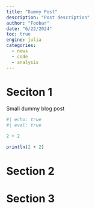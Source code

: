 ```yaml
---
title: "Dummy Post"
description: "Post description"
author: "Foobar"
date: "6/22/2024"
toc: true
engine: julia
categories:
  - news
  - code
  - analysis
---
```


# Seciton 1

Small dummy blog post

```julia
#| echo: true
#| eval: true

2 + 2
```

```julia
println(2 + 2)
```

# Section 2

# Section 3
